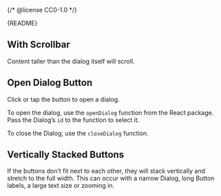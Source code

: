 {/* @license CC0-1.0 */}


<Meta of={DialogStories} />

<Markdown>{README}</Markdown>

<Primary />

<Controls />

## With Scrollbar

Content taller than the dialog itself will scroll.

<Canvas of={DialogStories.WithScrollbar} className="ams-dialog-story" />

## Open Dialog Button

Click or tap the button to open a dialog.

<Canvas of={DialogStories.TriggerButton} />

To open the dialog, use the `openDialog` function from the React package.
Pass the Dialog’s `id` to the function to select it.

To close the Dialog, use the `closeDialog` function.

## Vertically Stacked Buttons

If the buttons don’t fit next to each other, they will stack vertically and stretch to the full width.
This can occur with a narrow Dialog, long Button labels, a large text size or zooming in.

<Canvas of={DialogStories.VerticalButtons} />
